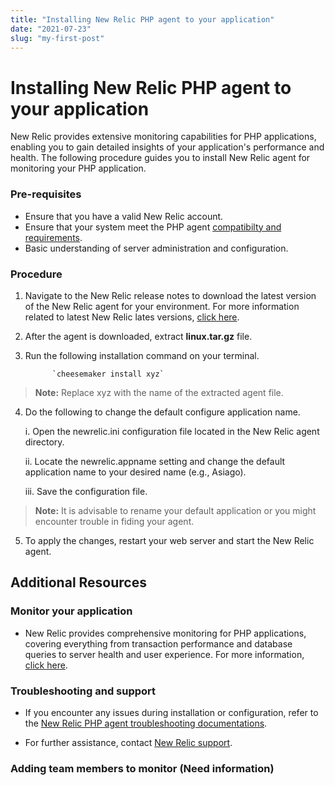 ```yaml
---
title: "Installing New Relic PHP agent to your application"
date: "2021-07-23"
slug: "my-first-post"
---
```

# Installing New Relic PHP agent to your application

New Relic provides extensive monitoring capabilities for PHP applications, 
enabling you to gain detailed insights of your application's performance and health.
The following procedure guides you to install New Relic agent for monitoring your PHP application.

### Pre-requisites

* Ensure that you have a valid New Relic account.
* Ensure that your system meet the PHP agent [compatibilty and requirements](https://docs.newrelic.com/docs/apm/agents/php-agent/getting-started/php-agent-compatibility-requirements/). 
* Basic understanding of server administration and configuration.

### Procedure

1. Navigate to the New Relic release notes to download the latest version of the New Relic agent for your environment.
    For more information related to latest New Relic lates versions, [click here](https://docs.newrelic.com/docs/release-notes/agent-release-notes/php-release-notes/).


2. After the agent is downloaded, extract **linux.tar.gz** file.

3. Run the following installation command on your terminal.

             `cheesemaker install xyz`   

> **Note:** Replace xyz with the name of the extracted agent file.

4. Do the following to change the default configure application name.

    i. Open the newrelic.ini configuration file located in the New Relic agent directory.

    ii. Locate the newrelic.appname setting and change the default application name to your desired name (e.g., Asiago).

    iii. Save the configuration file.

 > **Note:** It is advisable to rename your default application or you might encounter trouble in fiding your agent.

5. To apply the changes, restart your web server and start the New Relic agent.



## Additional Resources

### Monitor your application

* New Relic provides comprehensive monitoring for PHP applications, covering everything from transaction performance and database queries to server health and user experience. For more information, [click here](https://docs.newrelic.com/docs/apm/agents/php-agent/getting-started/introduction-new-relic-php/).



### Troubleshooting and support

* If you encounter any issues during installation or configuration, refer to the [New Relic PHP agent troubleshooting documentations](https://docs.newrelic.com/docs/apm/agents/php-agent/troubleshooting/no-data-appears-php/).

* For further assistance, contact [New Relic support](https://support.newrelic.com).


### Adding team members to monitor (Need information)


